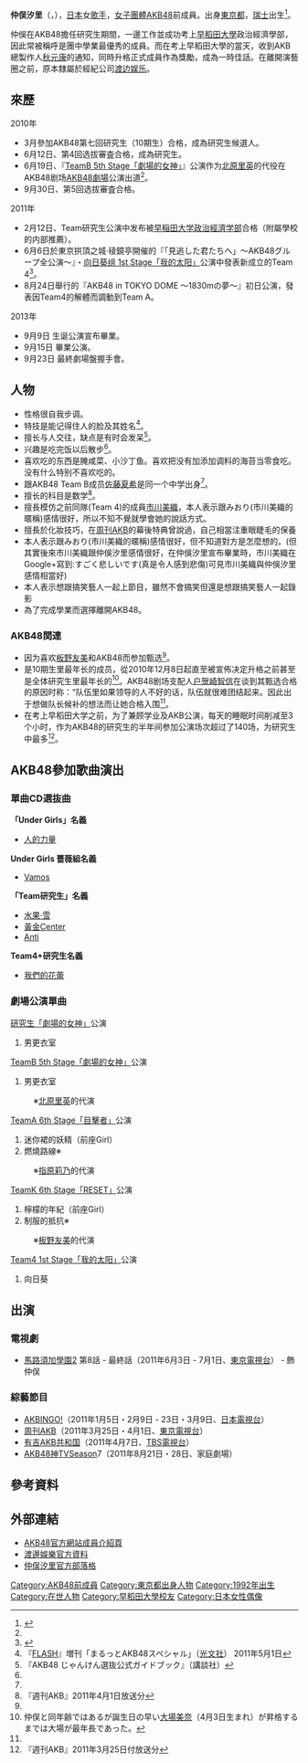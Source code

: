 {{blpsources|time=2020-12-01}}
{{Infobox AKB48 member
|名稱 = 仲俁汐里
|日文原名 = 仲俣 汐里
|假名 = なかまた しおり
|羅馬拼音 = NaKamata Shiori
|圖像 = 
|暱稱 = Shiorin（{{lang|ja|しおりん}}）
|國籍 = {{JPN}}
|生年 = 1992
|生月 = 7
|生日 = 25
|出身地點 = 日本[[東京都|東京都]]<br>（[[瑞士|瑞士]]出生）
|身高 = 150cm
|出道作品 =《[[機會的順序|機會的順序]]》
|出道日期 =2010年6月19日
|加入時期 =第10期
|經紀公司 = [[渡边娱乐|渡边娱乐]]
|所屬團體 = AKB48
|所屬隊伍 = 
|前屬隊伍 = Team A，初代Team 4
|選拔次數 = 
|第一屆總選舉排名 = 
|第二屆總選舉排名 = 
|第三屆總選舉排名 = 未入圍
|第四屆總選舉排名 = 未入圍
|第五屆總選舉排名 = 
|相關團體 = 
|官方網站 = http://www.akb48.co.jp/about/members/detail.php?name=nakamata_shiori AKB48官方網站|仲俣汐里
}}
'''仲俣汐里'''（{{lang-ja|仲俣 汐里}}，{{bd|1992年|7月25日}}），[[日本|日本]]女[[歌手|歌手]]，[[女子團體|女子團體]][[AKB48|AKB48]]前成員。出身[[東京都|東京都]]，[[瑞士|瑞士]]出生<ref name=spnavi>{{Cite web
|author=日刊サイゾー
|date=2011-02-18
|url=http://www.cyzo.com/2011/02/post_6625.html
|title=早稲田合格のAKB48・仲俣汐里の素顔 140回の公演で書き綴ったAKB48研究レポート
|accessdate=2011-02-19
|archive-date=2011-02-21
|archive-url=https://web.archive.org/web/20110221024505/http://www.cyzo.com/2011/02/post_6625.html
|dead-url=no
}}</ref>。

仲俁在AKB48擔任研究生期間，一邊工作並成功考上[[早稻田大學|早稻田大學]]政治經濟學部，因此常被稱呼是團中學業最優秀的成員。而在考上早稻田大學的當天，收到AKB總製作人[[秋元康|秋元康]]的通知，同時升格正式成員作為獎勵，成為一時佳話{{R|Yomiuri20110213}}。在離開演藝圈之前，原本隸屬於經紀公司[[渡边娱乐|渡边娱乐]]。

== 來歷 ==
2010年
*3月參加AKB48第七回研究生（10期生）合格，成為研究生候選人。
*6月12日、第4回选拔審査合格，成為研究生。
*6月19日、『[[TeamB_5th_Stage「劇場的女神」|TeamB 5th Stage「劇場的女神」]]』公演作为[[北原里英|北原里英]]的代役在AKB48剧场[[AKB48劇場|AKB48劇場]]公演出道<ref name=spnavi/>。
*9月30日、第5回选拔審査合格。
2011年
*2月12日、Team研究生公演中发布被[[早稲田大学|早稲田大学]][[政治經濟学部|政治經濟学部]]合格（附屬學校的内部推薦）{{R|Yomiuri20110213}}。
* 6月6日於東京拱頂之城·稜鏡亭開催的『「見逃した君たちへ」〜AKB48グループ全公演〜』・[[向日葵组_1st_Stage「我的太阳」|向日葵组 1st Stage「我的太阳」]]公演中發表新成立的Team 4<ref>{{Cite web|date=2011-06-07|url=http://ameblo.jp/akihabara48/entry-10915712180.html|title=チーム４発足|publisher=AKB48官方部萿格|accessdate=2011-06-07|archive-date=2012-07-05|archive-url=https://www.webcitation.org/68vW4qYTg?url=http://ameblo.jp/akihabara48/entry-10915712180.html|dead-url=no}}</ref>。
* 8月24日舉行的『AKB48 in TOKYO DOME 〜1830mの夢〜』初日公演，發表因Team4的解體而調動到Team A。
2013年
*9月9日  生诞公演宣布畢業。
*9月15日 畢業公演。
*9月23日 最終劇場盤握手會。

== 人物 ==
* 性格很自我步调。
* 特技是能记得住人的脸及其姓名<ref name=FLASH>『[[FLASH_(写真週刊誌)|FLASH]]』増刊「まるっとAKB48スペシャル」（[[光文社|光文社]]） 2011年5月1日</ref>。
* 擅长与人交往，缺点是有时会发呆<ref name=janken>『AKB48 じゃんけん選抜公式ガイドブック』（講談社）</ref>。
* 兴趣是吃完饭以后散步<ref name=FLASH/>。
* 喜欢吃的东西是腌咸菜、小沙丁鱼。喜欢把没有加添加调料的海苔当零食吃。没有什么特别不喜欢吃的。
* 跟AKB48 Team B成员[[佐藤夏希|佐藤夏希]]是同一个中学出身<ref name=spnavi/>。
* 擅长的科目是数学<ref name=weekly110401>『週刊AKB』2011年4月1日放送分</ref>。
* 擅長模仿之前同隊(Team 4)的成員[[市川美織|市川美織]]，本人表示跟みおり(市川美織的暱稱)感情很好，所以不知不覺就學會她的說話方式。
* 擅長於化妝技巧，在[[周刊AKB|周刊AKB]]的幕後特典曾說過，自己相當注重眼睫毛的保養
* 本人表示跟みおり(市川美織的暱稱)感情很好，但不知道對方是怎麼想的。(但其實後來市川美織跟仲俁汐里感情很好，在仲俁汐里宣布畢業時，市川美織在Google+寫到:すごく悲しいです(真是令人感到悲傷)可見市川美織與仲俁汐里感情相當好)
* 本人表示想跟搞笑藝人一起上節目，雖然不會搞笑但還是想跟搞笑藝人一起錄影
* 為了完成學業而選擇離開AKB48。

=== AKB48関連 ===
* 因为喜欢[[板野友美|板野友美]]和AKB48而参加甄选<ref name=weekly110401/>。
* 是10期生里最年长的成员，從2010年12月8日起直至被宣佈决定升格之前甚至是全体研究生里最年长的<ref>仲俣と同年齢ではあるが誕生日の早い[[大場美奈|大場美奈]]（4月3日生まれ）が昇格するまでは大場が最年長であった。</ref>。AKB48剧场支配人[[户贺崎智信|户贺崎智信]]在谈到其甄选合格的原因时称：“队伍里如果领导的人不好的话，队伍就很难团结起来。因此出于想做队长候补的想法而让她合格入围<ref name=FLASH/>。
* 在考上早稻田大学之前，为了兼顾学业及AKB公演，每天的睡眠时间削减至3个小时，作为AKB48的研究生的半年间参加公演场次超过了140场，为研究生中最多<ref name=weekly110325>『週刊AKB』2011年3月25日付放送分</ref>。

== AKB48參加歌曲演出 ==
=== 單曲CD選抜曲 ===
'''「Under Girls」名義'''
* [[Everyday、髮箍|人的力量]]

'''Under Girls 薔薇組名義'''
* [[風正在吹|Vamos]]

'''「Team研究生」名義'''
* [[機會的順序|水果‧雪]]
* [[變成櫻花樹|黃金Center]]
* [[Everyday、髮箍|Anti]]

'''Team4+研究生名義'''
* [[風正在吹|我們的花蕾]]

=== 劇場公演單曲 ===
; [[TeamB_5th_Stage「劇場的女神」#AKB48_Team_研究生_Stage「劇場的女神」公演|研究生「劇場的女神」]]公演
# 男更衣室

; [[TeamB_5th_Stage「劇場的女神」|TeamB 5th Stage「劇場的女神」]]公演
# 男更衣室
: ※[[北原里英|北原里英]]的代演

; [[TeamA_6th_Stage「目擊者」|TeamA 6th Stage「目擊者」]]公演
# 迷你裙的妖精（前座Girl）
# 燃燒路線※
: ※[[指原莉乃|指原莉乃]]的代演

; [[TeamK_6th_Stage「RESET」|TeamK 6th Stage「RESET」]]公演
# 檸檬的年紀（前座Girl）
# 制服的抵抗※
: ※[[板野友美|板野友美]]的代演

; [[向日葵组_1st_Stage「我的太阳」#AKB48_Team4_1st_Stage「我的太陽」公演|Team4 1st Stage「我的太阳」]]公演
# 向日葵

== 出演 ==
=== 電視劇 ===
* [[馬路須加學園|馬路須加學園2]] 第8話 - 最終話（2011年6月3日 - 7月1日、[[東京電視台|東京電視台]]） - 飾 仲俣

=== 綜藝節目 ===
* [[AKBINGO!|AKBINGO!]]（2011年1月5日・2月9日 - 23日・3月9日、[[日本電視台|日本電視台]]）
* [[周刊AKB|周刊AKB]]（2011年3月25日・4月1日、[[東京電視台|東京電視台]]）
* [[有吉AKB共和国|有吉AKB共和国]]（2011年4月7日、[[TBS電視台|TBS電視台]]）
* [[AKB48神TV|AKB48神TV]]Season7（2011年8月21日・28日、家庭劇場）

== 參考資料 ==
{{Reflist|
<ref name="Yomiuri20110213">{{cite web |url=http://hochi.yomiuri.co.jp/entertainment/news/20110213-OHT1T00011.htm |language=ja |script-title=ja:ＡＫＢ４８・仲俣汐里、早大合格…最難関・政経学部 |publisher=[[報知新聞|報知新聞]] |date=2011年2月13日 |accessdate=2013年4月29日 |deadurl=yes |archiveurl=https://web.archive.org/web/20110429095016/http://hochi.yomiuri.co.jp/entertainment/news/20110213-OHT1T00011.htm |archivedate=2011年4月29日 }}</ref>
}}

== 外部連結 ==
* [https://web.archive.org/web/20130424093522/http://www.akb48.co.jp/about/members/detail.php?name=nakamata_shiori AKB48官方網站成員介紹頁]{{ja}}
* [https://web.archive.org/web/20130510010048/http://www.watanabepro.co.jp/mypage/artist/nakamatashiori.html 渡邊娛樂官方資料]{{ja}}
* [https://web.archive.org/web/20130530062948/http://ameblo.jp/shiori-nakamata-we/ 仲俣汐里官方部落格]{{ja}}

{{AKB48成員}}

{{DEFAULTSORT:Nakamata Shiori}}
[[Category:AKB48前成員|Category:AKB48前成員]]
[[Category:東京都出身人物|Category:東京都出身人物]]
[[Category:1992年出生|Category:1992年出生]]
[[Category:在世人物|Category:在世人物]]
[[Category:早稻田大學校友|Category:早稻田大學校友]]
[[Category:日本女性偶像|Category:日本女性偶像]]